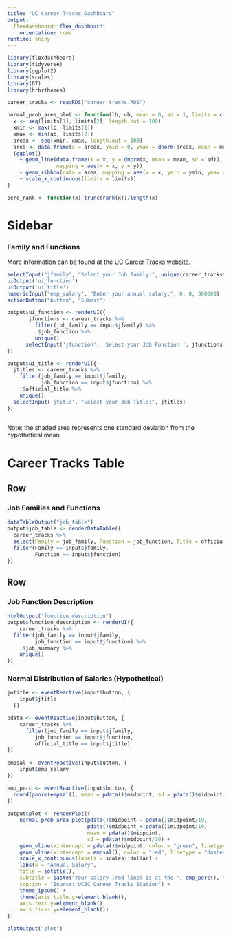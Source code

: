 ```yaml
---
title: "UC Career Tracks Dashboard"
output: 
  flexdashboard::flex_dashboard:
    orientation: rows
runtime: shiny
---
```

```r
library(flexdashboard)
library(tidyverse)
library(ggplot2)
library(scales)
library(DT)
library(hrbrthemes)

```

```r
career_tracks <- readRDS("career_tracks.RDS")

normal_prob_area_plot <- function(lb, ub, mean = 0, sd = 1, limits = c(mean - 3 * sd, mean + 3 * sd)) {
  x <- seq(limits[1], limits[2], length.out = 100)
  xmin <- max(lb, limits[1])
  xmax <- min(ub, limits[2])
  areax <- seq(xmin, xmax, length.out = 100)
  area <- data.frame(x = areax, ymin = 0, ymax = dnorm(areax, mean = mean, sd = sd))
  (ggplot()
    + geom_line(data.frame(x = x, y = dnorm(x, mean = mean, sd = sd)),
                mapping = aes(x = x, y = y))
    + geom_ribbon(data = area, mapping = aes(x = x, ymin = ymin, ymax = ymax))
    + scale_x_continuous(limits = limits))
}

perc_rank <- function(x) trunc(rank(x))/length(x)

```

Sidebar {.sidebar}
=======================================================================

### Family and Functions

More information can be found at the [UC Career Tracks website.](http://ucnet.universityofcalifornia.edu/working-at-uc/your-career/career-tracks/index.html)

```r
selectInput("jfamily", "Select your Job Family:", unique(career_tracks$job_family))
uiOutput('ui_function')
uiOutput('ui_title')
numericInput("emp_salary", "Enter your annual salary:", 0, 0, 300000)
actionButton("button", "Submit")

output$ui_function <- renderUI({
       jfunctions <- career_tracks %>% 
         filter(job_family == input$jfamily) %>% 
         .$job_function %>% 
         unique()
      selectInput('jfunction', 'Select your Job Function:', jfunctions)
})

output$ui_title <- renderUI({
  jtitles <- career_tracks %>% 
    filter(job_family == input$jfamily,
           job_function == input$jfunction) %>% 
    .$official_title %>% 
    unique()
  selectInput('jtitle', "Select your Job Title:", jtitles)
})
  
```

Note: the shaded area represents one standard deviation from the hypothetical mean.

Career Tracks Table
=======================================================================

Row
-----------------------------------------------------------------------

### Job Families and Functions


```r
dataTableOutput("job_table")
output$job_table <- renderDataTable({
  career_tracks %>% 
  select(Family = job_family, Function = job_function, Title = official_title, Grade = grade, Min = minimum, Mid = midpoint, Max = maximum) %>% 
  filter(Family == input$jfamily,
         Function == input$jfunction)
})
```

Row
-----------------------------------------------------------------------

### Job Function Description 

```r
htmlOutput("function_description")
output$function_description <- renderUI({
    career_tracks %>% 
  filter(job_family == input$jfamily,
         job_function == input$jfunction) %>% 
    .$job_summary %>% 
    unique()
})
```

### Normal Distribution of Salaries (Hypothetical)

```r

jotitle <- eventReactive(input$button, {
    input$jtitle
  })

pdata <- eventReactive(input$button, {
    career_tracks %>% 
      filter(job_family == input$jfamily,
         job_function == input$jfunction,
         official_title == input$jtitle)
})
  
empsal <- eventReactive(input$button, {
    input$emp_salary
})

emp_perc <- eventReactive(input$button, {
  round(pnorm(empsal(), mean = pdata()$midpoint, sd = pdata()$midpoint/10) * 100)
})
  
output$plot <- renderPlot({
    normal_prob_area_plot(pdata()$midpoint - pdata()$midpoint/10, 
                          pdata()$midpoint + pdata()$midpoint/10, 
                          mean = pdata()$midpoint, 
                          sd = pdata()$midpoint/10) +
    geom_vline(xintercept = pdata()$midpoint, color = "green", linetype = "dashed") +
    geom_vline(xintercept = empsal(), color = "red", linetype = "dashed") +
    scale_x_continuous(labels = scales::dollar) +
    labs(x = "Annual Salary", 
    title = jotitle(), 
    subtitle = paste("Your salary (red line) is at the ", emp_perc(), "th percentile.", sep = ""),
    caption = "Source: UCSC Career Tracks Station") +
    theme_ipsum() +
    theme(axis.title.y=element_blank(),
    axis.text.y=element_blank(),
    axis.ticks.y=element_blank())
})

plotOutput("plot")
```



